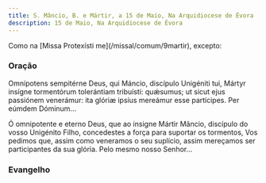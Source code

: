 ```yaml
---
title: S. Mâncio, B. e Mártir, a 15 de Maio, Na Arquidiocese de Évora
description: 15 de Maio, Na Arquidiocese de Évora
---
```



<aside>Como na [Missa Protexísti me](/missal/comum/9martir), excepto:</aside>

### Oração

<div class="side-by-side not-content">

Omnípotens sempitérne Deus, qui Máncio, discípulo Unigéniti tui, Mártyr insígne tormentórum tolerántiam tribuísti: quǽsumus; ut sicut ejus passiónem venerámur: ita glóriæ ipsíus mereámur esse partícipes. Per eúmdem Dóminum...

Ó omnipotente e eterno Deus, que ao insigne Mártir Mâncio, discípulo do vosso Unigénito Filho, concedestes a força para suportar os tormentos, Vos pedimos que, assim como veneramos o seu suplício, assim mereçamos ser participantes da sua glória. Pelo mesmo nosso Senhor...

</div>

### Evangelho

<LinkCard title="Missa S. Tito" href="/missal/santos/02-06-1#evangelho" />
